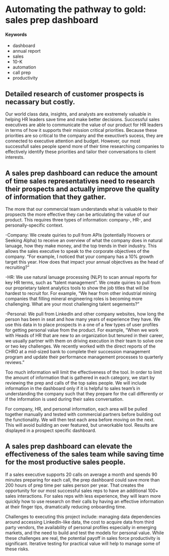 # Automating the pathway to gold: sales prep dashboard {#sales-prep-dashboard}

#### Keywords {-}
- dashboard 
- annual report 
- sales 
- 10-K 
- automation 
- call prep
- productivity

## Detailed research of customer prospects is necassary but costly. 
Our world class data, insights, and analysts are exstremely valuable in helping HR leaders save time and make better decisions.  Successful sales executives are able to communicate the value of our product for HR leaders in terms of how it supports their mission critical priorities.  Because these priorities are so critical to the company and the exeuctive's sucess, they are connected to executive attention and budget.  However, our most successfull sales people spend more of their time researching companies to effectively identify these priorities and tailor their conversations to client interests. 
    
## A sales prep dashboard can reduce the amount of time sales representatives need to research their prospects and actually improve the quality of information that they gather. 
The more that our commercial team understands what is valuable to their propsects the more effective they can be articulating the value of our product.  This requires three types of information: company-, HR-, and personally-specific context. 


-Company: We create quiries to pull from APIs (potentially Hoovers or Seeking Alpha) to receive an overview of what the company does in natural lanuage, how they make money, and the top trends in their industry.  This allows the sales executive to speak to the corporate objectives of the company.  "For example, I noticed that your company has a 10% growth target this year.  How does that impact your annual objectives as the head of recruiting?" 

-HR: We use natural lanuage processing (NLP) to scan annual reports for key HR terms, such as "talent management".  We create quiries to pull from our proprietary talent analytics tools to show the job titles that will be hardest to recruit for. For example, "We hear from other industrial mining companies that filling mineral engineering roles is becoming more challenging.  What are your most challenging talent segements?"

-Personal: We pull from LinkedIn and other company websites, how long the person has been in seat and how many years of experience they have.  We use this data in to place prospects in a one of a few types of user profiles for getting personal value from the product.  For example, "When we work with Heads of HR that are new to an organization but tenured in their career, we usually partner with them on driving execution in their team to solve one or two key challenges.  We recently worked with the direct reports of the CHRO at a mid-sized bank to complete their succession management program and update their performance management processes to quarterly reviews." 

Too much information will limit the effectiveness of the tool.  In order to limit the amount of information that is gathered in each category, we start by reviewing the prep and calls of the top sales people.  We will include information in the dashboard only if it is helpful to sales team's in understanding the company such that they prepare for the call differently or if the information is used during their sales conversation.  

For company, HR, and personal information, each area will be pulled together manually and tested with commercial partners before building out the functionality.  We will then test each area before moving on the next.  This will avoid building an over featured, but unworkable tool.  Results are displayed in a prospect specific dashboard. 

## A sales prep dashboard can elevate the effectiveness of the sales team while saving time for the most productive sales people.
If a sales executive supports 20 calls on average a month and spends 90 minutes preparing for each call, the prep dashboard could save more than 200 hours of prep time per sales person per year.  That creates the opportunity for our most successful sales reps to have an additional 100+ sales interactions.  For sales reps with less experience, they will learn more quickly how to use research on their calls by having an effective information at their finger tips, dramatically reducing onboarding time.  

Challenges to executing this project include: managing data dependencies around accessing LinkedIn-like data, the cost to acquire data from third party vendors, the availability of personal profiles especially in emerging markets, and the need to build and test the models for personal value.  While these challenges are real, the potential payoff in sales force productivity is significant.  Iterative testing for practical value will help to manage some of these risks.     

